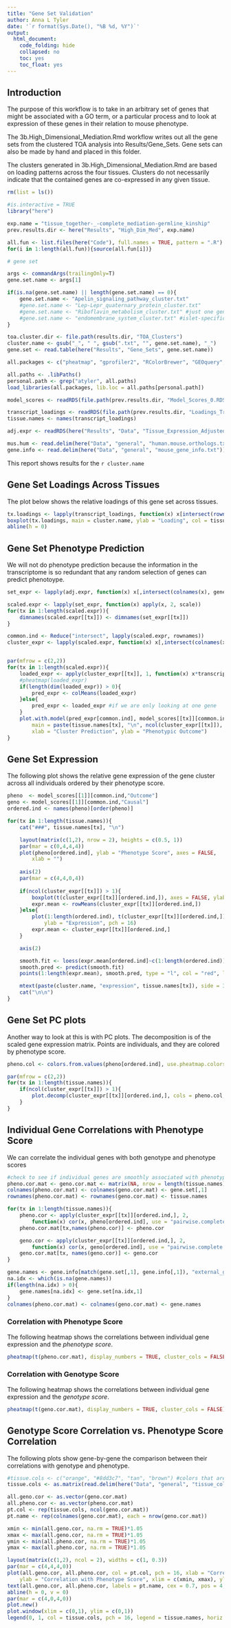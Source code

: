 ```yaml
---
title: "Gene Set Validation"
author: Anna L Tyler
date: '`r format(Sys.Date(), "%B %d, %Y")`'
output: 
  html_document:
    code_folding: hide
    collapsed: no
    toc: yes
    toc_float: yes
---
```


## Introduction

The purpose of this workflow is to take in an arbitrary
set of genes that might be associated with a GO term, or
a particular process and to look at expression of these
genes in their relation to mouse phenotype.

The 3b.High_Dimensional_Mediation.Rmd workflow writes out
all the gene sets from the clustered TOA analysis into 
Results/Gene_Sets. Gene sets can also be made by hand
and placed in this folder.

The clusters generated in 3b.High_Dimensional_Mediation.Rmd
are based on loading patterns across the four tissues. Clusters
do not necessarily indicate that the contained genes are 
co-expressed in any given tissue.

```r
rm(list = ls())

#is.interactive = TRUE
library("here")

exp.name = "tissue_together-_-complete_mediation-germline_kinship"
prev.results.dir <- here("Results", "High_Dim_Med", exp.name)

all.fun <- list.files(here("Code"), full.names = TRUE, pattern = ".R")
for(i in 1:length(all.fun)){source(all.fun[i])}
```

```r
# gene set

args <- commandArgs(trailingOnly=T)
gene.set.name <- args[1]

if(is.na(gene.set.name) || length(gene.set.name) == 0){
    gene.set.name <- "Apelin_signaling_pathway_cluster.txt"
    #gene.set.name <- "Lep-Lepr_quaternary_protein_cluster.txt"
    #gene.set.name <- "Riboflavin_metabolism_cluster.txt" #just one gene
    #gene.set.name <- "endomembrane_system_cluster.txt" #islet-specific cluster
}

toa.cluster.dir <- file.path(results.dir, "TOA_Clusters")
cluster.name <- gsub("_", " ", gsub(".txt", "", gene.set.name), "_")
gene.set <- read.table(here("Results", "Gene_Sets", gene.set.name)) 
```

```r
all.packages <- c("pheatmap", "gprofiler2", "RColorBrewer", "GEOquery", "limma", "vioplot")

all.paths <- .libPaths()
personal.path <- grep("atyler", all.paths)
load_libraries(all.packages, lib.loc = all.paths[personal.path])
```


```r

model_scores <- readRDS(file.path(prev.results.dir, "Model_Scores_0.RDS"))

transcript_loadings <- readRDS(file.path(prev.results.dir, "Loadings_Transcripts_0.RDS"))
tissue.names <- names(transcript_loadings)

adj.expr <- readRDS(here("Results", "Data", "Tissue_Expression_Adjusted.RDS")) #generated by 1a.Tissue_Expression.Rmd

mus.hum <- read.delim(here("Data", "general", "human.mouse.orthologs.txt"))
gene.info <- read.delim(here("Data", "general", "mouse_gene_info.txt"))
```

This report shows results for the `r cluster.name`

## Gene Set Loadings Across Tissues

The plot below shows the relative loadings of this gene 
set across tissues.

```r
tx.loadings <- lapply(transcript_loadings, function(x) x[intersect(rownames(x), gene.set[,1]),,drop=FALSE])
boxplot(tx.loadings, main = cluster.name, ylab = "Loading", col = tissue.cols)
abline(h = 0)
```

## Gene Set Phenotype Prediction

We will not do phenotype prediction because the information 
in the transcriptome is so redundant that any random 
selection of genes can predict phenotoype.

```r

set_expr <- lapply(adj.expr, function(x) x[,intersect(colnames(x), gene.set[,1]),drop=FALSE])

scaled.expr <- lapply(set_expr, function(x) apply(x, 2, scale))
for(tx in 1:length(scaled.expr)){
    dimnames(scaled.expr[[tx]]) <- dimnames(set_expr[[tx]])
}

common.ind <- Reduce("intersect", lapply(scaled.expr, rownames))
cluster_expr <- lapply(scaled.expr, function(x) x[,intersect(colnames(x), gene.set[,1]),drop=FALSE])


par(mfrow = c(2,2))
for(tx in 1:length(scaled.expr)){
    loaded_expr <- apply(cluster_expr[[tx]], 1, function(x) x*transcript_loadings[[tx]][intersect(rownames(transcript_loadings[[tx]]), gene.set[,1]),,drop=FALSE])
    #pheatmap(loaded_expr)
    if(length(dim(loaded_expr)) > 0){
        pred_expr <- colMeans(loaded_expr)
    }else{
        pred_expr <- loaded_expr #if we are only looking at one gene
    }
    plot.with.model(pred_expr[common.ind], model_scores[[tx]][common.ind,"Outcome"], 
        main = paste(tissue.names[tx], "\n", ncol(cluster_expr[[tx]]), "Genes"), 
        xlab = "Cluster Prediction", ylab = "Phenotypic Outcome")
}
```

## Gene Set Expression {.tabset .tabset-fade .tabset-pills}

The following plot shows the relative gene expression of the gene
cluster across all individuals ordered by their phenotype score. 

```r
pheno  <- model_scores[[1]][common.ind,"Outcome"]
geno <- model_scores[[1]][common.ind,"Causal"]
ordered.ind <- names(pheno)[order(pheno)]

for(tx in 1:length(tissue.names)){
    cat("###", tissue.names[tx], "\n")

    layout(matrix(c(1,2), nrow = 2), heights = c(0.5, 1))
    par(mar = c(0,4,4,4))
    plot(pheno[ordered.ind], ylab = "Phenotype Score", axes = FALSE,
        xlab = "")
    
    axis(2)
    par(mar = c(4,4,0,4))
    
    if(ncol(cluster_expr[[tx]]) > 1){
        boxplot(t(cluster_expr[[tx]][ordered.ind,]), axes = FALSE, ylab = "Expression")
        expr.mean <- rowMeans(cluster_expr[[tx]][ordered.ind,])
    }else{
        plot(1:length(ordered.ind), t(cluster_expr[[tx]][ordered.ind,]), axes = FALSE, xlab = "",
            ylab = "Expression", pch = 16)
        expr.mean <- cluster_expr[[tx]][ordered.ind,]
    }

    axis(2)

    smooth.fit <- loess(expr.mean[ordered.ind]~c(1:length(ordered.ind)))
    smooth.pred <- predict(smooth.fit)
    points(1:length(expr.mean), smooth.pred, type = "l", col = "red", lwd = 3)

    mtext(paste(cluster.name, "expression", tissue.names[tx]), side = 3, outer = TRUE, line = -2.5)
    cat("\n\n")
}
```

## Gene Set PC plots

Another way to look at this is with PC plots. The decomposition
is of the scaled gene expression matrix. Points are
individuals, and they are colored by phenotype score.

```r

pheno.col <- colors.from.values(pheno[ordered.ind], use.pheatmap.colors = TRUE)

par(mfrow = c(2,2))
for(tx in 1:length(tissue.names)){
    if(ncol(cluster_expr[[tx]]) > 1){
        plot.decomp(cluster_expr[[tx]][ordered.ind,], cols = pheno.col, main = tissue.names[tx])
    }
}
```

## Individual Gene Correlations with Phenotype Score {.tabset .tabset-fade .tabset-pills}

We can correlate the individual genes with both genotype
and phenotype scores

```r
#check to see if individual genes are smoothly associated with phenotype
pheno.cor.mat <- geno.cor.mat <- matrix(NA, nrow = length(tissue.names), ncol = length(gene.set[,1]))
colnames(pheno.cor.mat) <- colnames(geno.cor.mat) <- gene.set[,1]
rownames(pheno.cor.mat) <- rownames(geno.cor.mat) <- tissue.names

for(tx in 1:length(tissue.names)){
    pheno.cor <- apply(cluster_expr[[tx]][ordered.ind,], 2, 
        function(x) cor(x, pheno[ordered.ind], use = "pairwise.complete.obs"))
    pheno.cor.mat[tx,names(pheno.cor)] <- pheno.cor

    geno.cor <- apply(cluster_expr[[tx]][ordered.ind,], 2, 
        function(x) cor(x, geno[ordered.ind], use = "pairwise.complete.obs"))
    geno.cor.mat[tx, names(geno.cor)] <- geno.cor
}

gene.names <- gene.info[match(gene.set[,1], gene.info[,1]), "external_gene_name"]
na.idx <- which(is.na(gene.names))
if(length(na.idx) > 0){
    gene.names[na.idx] <- gene.set[na.idx,1]
}
colnames(pheno.cor.mat) <- colnames(geno.cor.mat) <- gene.names
```

### Correlation with Phenotype Score

The following heatmap shows the correlations between individual 
gene expression and the *phenotype score*.

```r
pheatmap(t(pheno.cor.mat), display_numbers = TRUE, cluster_cols = FALSE)
```

### Correlation with Genotype Score

The following heatmap shows the correlations between individual 
gene expression and the *genotype score*.

```r
pheatmap(t(geno.cor.mat), display_numbers = TRUE, cluster_cols = FALSE)
```

## Genotype Score Correlation vs. Phenotype Score Correlation

The following plots show gene-by-gene the comparison
between their correlations with genotype and phenotype.

```r
#tissue.cols <- c("orange", "#8dd3c7", "tan", "brown") #colors that are not related to the DO/CC colors
tissue.cols <- as.matrix(read.delim(here("Data", "general", "tissue_colors.txt"), header = FALSE, row.names = 1))[,1]

all.geno.cor <- as.vector(geno.cor.mat)
all.pheno.cor <- as.vector(pheno.cor.mat)
pt.col <- rep(tissue.cols, ncol(geno.cor.mat))
pt.name <- rep(colnames(geno.cor.mat), each = nrow(geno.cor.mat))

xmin <- min(all.geno.cor, na.rm = TRUE)*1.05
xmax <- max(all.geno.cor, na.rm = TRUE)*1.05
ymin <- min(all.pheno.cor, na.rm = TRUE)*1.05
ymax <- max(all.pheno.cor, na.rm = TRUE)*1.05

layout(matrix(c(1,2), ncol = 2), widths = c(1, 0.3))
par(mar = c(4,4,4,0))
plot(all.geno.cor, all.pheno.cor, col = pt.col, pch = 16, xlab = "Correlation with Genotype Score",
    ylab = "Correlation with Phenotype Score", xlim = c(xmin, xmax), ylim = c(ymin, ymax))
text(all.geno.cor, all.pheno.cor, labels = pt.name, cex = 0.7, pos = 4, col = pt.col)
abline(h = 0, v = 0)
par(mar = c(4,0,4,0))
plot.new()
plot.window(xlim = c(0,1), ylim = c(0,1))
legend(0, 1, col = tissue.cols, pch = 16, legend = tissue.names, horiz = FALSE)

```



